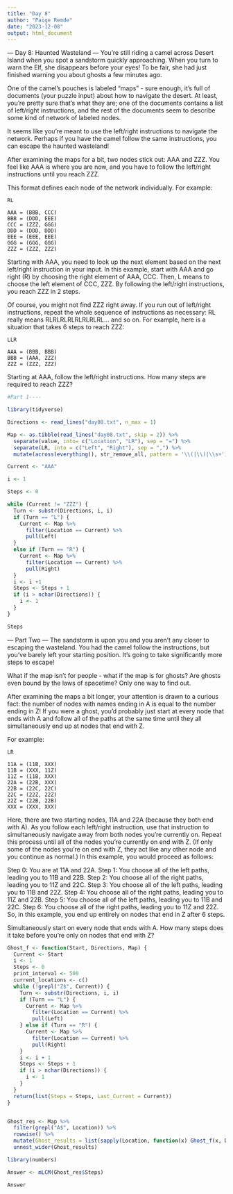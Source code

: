 ```yaml
---
title: "Day 8"
author: "Paige Remde"
date: "2023-12-08"
output: html_document
---
```

--- Day 8: Haunted Wasteland ---
You're still riding a camel across Desert Island when you spot a sandstorm quickly approaching. When you turn to warn the Elf, she disappears before your eyes! To be fair, she had just finished warning you about ghosts a few minutes ago.

One of the camel's pouches is labeled "maps" - sure enough, it's full of documents (your puzzle input) about how to navigate the desert. At least, you're pretty sure that's what they are; one of the documents contains a list of left/right instructions, and the rest of the documents seem to describe some kind of network of labeled nodes.

It seems like you're meant to use the left/right instructions to navigate the network. Perhaps if you have the camel follow the same instructions, you can escape the haunted wasteland!

After examining the maps for a bit, two nodes stick out: AAA and ZZZ. You feel like AAA is where you are now, and you have to follow the left/right instructions until you reach ZZZ.

This format defines each node of the network individually. For example:

```
RL

AAA = (BBB, CCC)
BBB = (DDD, EEE)
CCC = (ZZZ, GGG)
DDD = (DDD, DDD)
EEE = (EEE, EEE)
GGG = (GGG, GGG)
ZZZ = (ZZZ, ZZZ)
```

Starting with AAA, you need to look up the next element based on the next left/right instruction in your input. In this example, start with AAA and go right (R) by choosing the right element of AAA, CCC. Then, L means to choose the left element of CCC, ZZZ. By following the left/right instructions, you reach ZZZ in 2 steps.

Of course, you might not find ZZZ right away. If you run out of left/right instructions, repeat the whole sequence of instructions as necessary: RL really means RLRLRLRLRLRLRLRL... and so on. For example, here is a situation that takes 6 steps to reach ZZZ:

```
LLR

AAA = (BBB, BBB)
BBB = (AAA, ZZZ)
ZZZ = (ZZZ, ZZZ)
```

Starting at AAA, follow the left/right instructions. How many steps are required to reach ZZZ?

```r

#Part 1----

library(tidyverse)

Directions <- read_lines("day08.txt", n_max = 1)

Map <- as.tibble(read_lines("day08.txt", skip = 2)) %>%
  separate(value, into= c("Location", "LR"), sep = "=") %>%
  separate(LR, into = c("Left", "Right"), sep = ",") %>%
  mutate(across(everything(), str_remove_all, pattern = '\\(|\\)|\\s+'))

Current <- "AAA"

i <- 1

Steps <- 0

while (Current != "ZZZ") {
  Turn <- substr(Directions, i, i)
  if (Turn == "L") {
    Current <- Map %>%
      filter(Location == Current) %>%
      pull(Left)
  }
  else if (Turn == "R") {
    Current <- Map %>%
      filter(Location == Current) %>%
      pull(Right)
  }
  i <- i +1
  Steps <- Steps + 1
  if (i > nchar(Directions)) {
    i <- 1
  }
}

Steps

```

--- Part Two ---
The sandstorm is upon you and you aren't any closer to escaping the wasteland. You had the camel follow the instructions, but you've barely left your starting position. It's going to take significantly more steps to escape!

What if the map isn't for people - what if the map is for ghosts? Are ghosts even bound by the laws of spacetime? Only one way to find out.

After examining the maps a bit longer, your attention is drawn to a curious fact: the number of nodes with names ending in A is equal to the number ending in Z! If you were a ghost, you'd probably just start at every node that ends with A and follow all of the paths at the same time until they all simultaneously end up at nodes that end with Z.

For example:

```
LR

11A = (11B, XXX)
11B = (XXX, 11Z)
11Z = (11B, XXX)
22A = (22B, XXX)
22B = (22C, 22C)
22C = (22Z, 22Z)
22Z = (22B, 22B)
XXX = (XXX, XXX)
```

Here, there are two starting nodes, 11A and 22A (because they both end with A). As you follow each left/right instruction, use that instruction to simultaneously navigate away from both nodes you're currently on. Repeat this process until all of the nodes you're currently on end with Z. (If only some of the nodes you're on end with Z, they act like any other node and you continue as normal.) In this example, you would proceed as follows:

Step 0: You are at 11A and 22A.
Step 1: You choose all of the left paths, leading you to 11B and 22B.
Step 2: You choose all of the right paths, leading you to 11Z and 22C.
Step 3: You choose all of the left paths, leading you to 11B and 22Z.
Step 4: You choose all of the right paths, leading you to 11Z and 22B.
Step 5: You choose all of the left paths, leading you to 11B and 22C.
Step 6: You choose all of the right paths, leading you to 11Z and 22Z.
So, in this example, you end up entirely on nodes that end in Z after 6 steps.

Simultaneously start on every node that ends with A. How many steps does it take before you're only on nodes that end with Z?

```r

Ghost_f <- function(Start, Directions, Map) {
  Current <- Start
  i <- 1
  Steps <- 0
  print_interval <- 500
  current_locations <- c()
  while (!grepl("Z$", Current)) {
    Turn <- substr(Directions, i, i)
    if (Turn == "L") {
      Current <- Map %>%
        filter(Location == Current) %>%
        pull(Left)
    } else if (Turn == "R") {
      Current <- Map %>%
        filter(Location == Current) %>%
        pull(Right)
    }
    i <- i + 1
    Steps <- Steps + 1
    if (i > nchar(Directions)) {
      i <- 1
    }
  }
  return(list(Steps = Steps, Last_Current = Current))
}


Ghost_res <- Map %>%
  filter(grepl("A$", Location)) %>%
  rowwise() %>%
  mutate(Ghost_results = list(sapply(Location, function(x) Ghost_f(x, Directions, Map)))) %>%
  unnest_wider(Ghost_results)

library(numbers)

Answer <- mLCM(Ghost_res$Steps)

Answer


```


